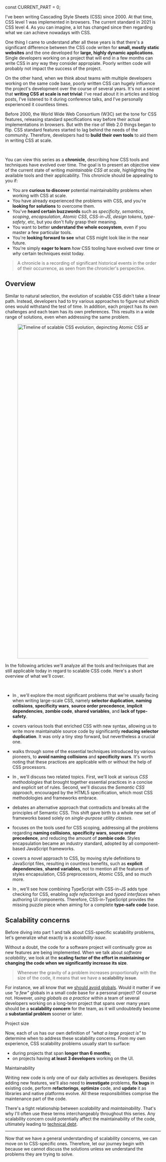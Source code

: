 

const CURRENT_PART = 0;


<TOC current={CURRENT_PART} />

I've been writing Cascading Style Sheets (CSS) since 2000. At that time, CSS level 1 was implemented in browsers. The current standard in 2021 is CSS level 4. As you can imagine, a lot has changed since then regarding what we can achieve nowadays with CSS.

One thing I came to understand after all these years is that there's a significant difference between the CSS code writen for **small, mostly static websites** and the one developed for **large, highly dynamic applications**. Single developers working on a project that will end in a few months can write CSS in any way they consider appropiate. Poorly written code will probably not impact the success of the project.

On the other hand, when we think about teams with multiple developers working on the same code base, poorly written CSS can hugely influence the project's development over the course of several years. It's not a secret that **writing CSS at scale is not trivial**: I've read about it in articles and blog posts, I've listened to it during conference talks, and I've personally experienced it countless times.

Before 2000, the World Wide Web Consortium (W3C) set the tone for CSS features, releasing standard specifications way before their actual implementations in browsers. But with the rise of Web 2.0 things began to flip. CSS standard features started to lag behind the needs of the community. Therefore, developers had to **build their own tools** to aid them in writing CSS at scale.

<br />

You can view this series as a **chronicle**, describing how CSS tools and techniques have evolved over time. The goal is to present an objective view of the current state of writing _maintainable CSS at scale_, highlighting the available tools and their applicability. This chronicle should be appealing to you if:

- You are **curious to discover** potential maintainability problems when working with CSS at scale.
- You have already experienced the problems with CSS, and you're **looking for solutions** to overcome them.
- You've **heard certain buzzwords** such as _specificity_, _semantics_, _scoping_, _encapsulation_, _Atomic CSS_, _CSS-in-JS_, _design tokens_, _type-safety_, etc, but you don't fully grasp their meaning.
- You want to better **understand the whole ecosystem**, even if you master a few particular tools.
- You're **looking forward to see** what CSS might look like in the near future.
- You're simply **eager to learn** _how_ CSS tooling have evolved over time or _why_ certain techniques exist today.

> A chronicle is a recording of significant historical events in the order of their occurrence, as seen from the chronicler's perspective.

## Overview

Similar to natural selection, the evolution of scalable CSS didn't take a linear path. Instead, developers had to try various approaches to figure out which ones would withstand the test of time. In addition, each project has its own challenges and each team has its own preferences. This results in a wide range of solutions, even when addressing the same problem.

<Figure background={"#fff"} width="grid">
  <Image
    src={img}
    width="1920"
    height="1080"
    alt="Timeline of scalable CSS evolution, depincting Atomic CSS and CSS-in-JS branch off from Semantic CSS"
  />
</Figure>

In the following articles we'll analyze all the tools and techniques that are still applicable today in regard to scalable CSS code. Here's a short overview of what we'll cover.

<br />

- In **<LinkTo part={1} />**, we'll explore the most significant problems that we're usually facing when writing large-scale CSS, namely **selector duplication**, **naming collisions**, **specificity wars**, **source order precedence**, **implicit dependencies**, **zombie code**, **shared variables**, and **lack of type-safety**.

- **<LinkTo part={2} />** covers various tools that enriched CSS with new syntax, allowing us to write more maintainable source code by significantly **reducing selector duplication**. It was only a tiny step forward, but nevertheless a crucial one.

- **<LinkTo part={3} />** walks through some of the essential techniques introduced by various pioneers, to **avoid naming collisions** and **specificity wars**. It's worth noting that these practices are applicable with or without the help of CSS processors.

- In **<LinkTo part={4} />**, we'll discuss two related topics. First, we'll look at various _CSS methodologies_ that brought together essential practices in a concise and explicit set of rules. Second, we'll discuss the _Semantic CSS approach_, encouraged by the HTML5 specification, which most CSS methodologies and frameworks embrace.

- **<LinkTo part={5} />** debates an alternative approach that contradicts and breaks all the principles of Semantic CSS. This shift gave birth to a whole new set of frameworks based solely on _single-purpose utility classes_.

- **<LinkTo part={6} />** focuses on the tools used for CSS scoping, addressing all the problems regarding **naming collisions**, **specificity wars**, **source order precedence**, and reducing the amount of **zombie code**. Styles encapsulation became an industry standard, adopted by all component-based JavaScript frameworks.

- **<LinkTo part={7} />** covers a novel approach to CSS, by moving style definitions to JavaScript files, resulting in countless benefits, such as **explicit dependencies**, **shared variables**, not to mention all the features of styles encapsulation, CSS preprocessors, Atomic CSS, and so much more.

- In **<LinkTo part={8} />**, we'll see how combining TypeScript with CSS-in-JS adds type checking for CSS, enabling _safe refactorings_ and _typed interfaces_ when authoring UI components. Therefore, CSS-in-TypeScript provides the missing puzzle piece when aiming for a complete **type-safe code** base.

## Scalability concerns

Before diving into part 1 and talk about CSS-specific scalability problems, let's generalize what exactly is a _scalability issue_.

Without a doubt, the code for a software project will continually grow as new features are being implemented. When we talk about _software scalability_, we look at the **scaling factor of the effort in maintaining or changing the code when we significantly increase its size**.

> Whenever the gravity of a problem increases proportionally with the size of the code, it means that we have a **scalability issue**.

For instance, we all know that we [should avoid globals](https://www.oreilly.com/library/view/maintainable-javascript/9781449328092/ch06.html). Would it matter if we use _"a few"_ globals in a small code base for a personal project? Of course not. However, _using globals as a practice_ within a team of several developers working on a long-term project that spans over many years should be a **scalability concern** for the team, as it will undoubtedly become a **substantial problem** sooner or later.

<Subheading>Project size</Subheading>

Now, each of us has our own definition of _"what a large project is"_ to determine when to address these scalability concerns. From my own experience, CSS scalability problems usually start to surface:

- during projects that span **longer than 6 months**;
- on projects having **at least 3 developers** working on the UI.

<Subheading>Maintainability</Subheading>

Writing new code is only one of our daily activities as developers. Besides adding new features, we'll also need to **investigate** problems, **fix bugs** in existing code, perform **refactorings**, **optimize** code, and **update** it as libraries and native platforms evolve. All these responsibilities comprise the maintenance part of the code.

There's a tight relationship between _scalability_ and _maintainability_. That's why I'll often use these terms interchangeably throughout this series. Any scalability concern could potentially affect the maintainability of the code, ultimately leading to [technical debt](/blog/tech-debt-tech-loan).

---

Now that we have a general understanding of scalability concerns, we can move on to CSS-specific ones. Therefore, let our journey begin with <LinkTo part={1} /> because we cannot discuss the solutions unless we understand the problems they are trying to solve.
